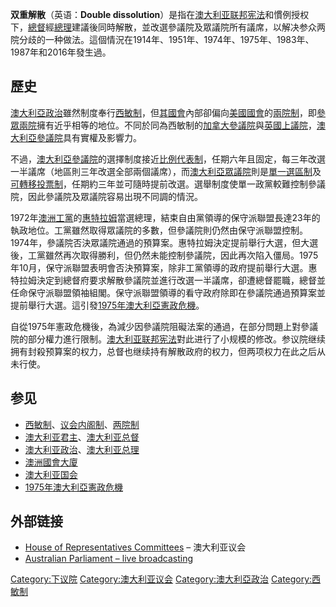 {{多個問題|
{{expand language|1=en|page=Double dissolution|time=2019-05-15T09:49:57+00:00}}
{{expand|time=2015-10-29T12:30:55+00:00}}
{{unreferenced|time=2015-10-29T12:30:55+00:00}}
}}
{{澳洲政治侧边栏}}
{{noteTA
|G1=地名
}}
'''双重解散'''（英语：'''Double dissolution'''）是指在[[澳大利亚联邦宪法|澳大利亚联邦宪法]]和慣例授权下，[[澳洲總督|總督]]經[[澳洲總理|總理]]建議後同時解散，並改選參議院及眾議院所有議席，以解决参众两院分歧的一种做法。這個情況在1914年、1951年、1974年、1975年、1983年、1987年和2016年發生過。

== 歷史 ==
[[澳大利亞政治|澳大利亞政治]]雖然制度奉行[[西敏制|西敏制]]，但[[澳大利亞國會|其國會]]內部卻偏向[[美國國會|美國國會]]的[[兩院制|兩院制]]，即[[二院制|參眾兩院]]擁有近乎相等的地位。不同於同為西敏制的[[加拿大參議院|加拿大參議院]]與[[英國上議院|英國上議院]]，[[澳大利亞參議院|澳大利亞參議院]]具有實權及影響力。

不過，[[澳大利亞參議院|澳大利亞參議院]]的選擇制度接近[[比例代表制|比例代表制]]，任期六年且固定，每三年改選一半議席（地區則三年改選全部兩個議席），而[[澳大利亞眾議院|澳大利亞眾議院]]則是[[單一選區制|單一選區制]]及[[可轉移投票制|可轉移投票制]]，任期約三年並可隨時提前改選。選舉制度使單一政黨較難控制參議院，因此參議院及眾議院容易出現不同調的情況。

1972年[[澳洲工黨|澳洲工黨]]的[[惠特拉姆|惠特拉姆]]當選總理，結束自由黨領導的保守派聯盟長達23年的執政地位。工黨雖然取得眾議院的多數，但參議院則仍然由保守派聯盟控制。1974年，參議院否決眾議院通過的預算案。惠特拉姆決定提前舉行大選，但大選後，工黨雖然再次取得勝利，但仍然未能控制參議院，因此再次陷入僵局。1975年10月，保守派聯盟表明會否決預算案，除非工黨領導的政府提前舉行大選。惠特拉姆決定到總督府要求解散參議院並進行改選一半議席，卻遭總督罷職，總督並任命保守派聯盟領袖組閣。保守派聯盟領導的看守政府除即在參議院通過預算案並提前舉行大選。這引發[[1975年澳大利亞憲政危機|1975年澳大利亞憲政危機]]。

自從1975年憲政危機後，為減少因參議院阻礙法案的通過，在部分問題上對參議院的部分權力進行限制。[[澳大利亚联邦宪法|澳大利亚联邦宪法]]對此进行了小规模的修改。参议院继续拥有封殺预算案的权力，总督也继续持有解散政府的权力，但两项权力在此之后从未行使。

== 参见 ==
* [[西敏制|西敏制]]、[[议会内阁制|议会内阁制]]、[[两院制|两院制]]
* [[澳大利亚君主|澳大利亚君主]]、[[澳大利亚总督|澳大利亚总督]]
* [[澳大利亚政治|澳大利亚政治]]、[[澳大利亚总理|澳大利亚总理]]
* [[澳洲國會大廈|澳洲國會大廈]]
* [[澳大利亚国会|澳大利亚国会]]
* [[1975年澳大利亞憲政危機|1975年澳大利亞憲政危機]]

== 外部链接 ==
* [https://web.archive.org/web/20120207021313/http://www.aph.gov.au/house/committee/index.htm House of Representatives Committees] – 澳大利亚议会
* [https://web.archive.org/web/20130723145157/http://webcast.aph.gov.au/livebroadcasting/ Australian Parliament – live broadcasting]

[[Category:下议院|Category:下议院]]
[[Category:澳大利亚议会|Category:澳大利亚议会]]
[[Category:澳大利亞政治|Category:澳大利亞政治]]
[[Category:西敏制|Category:西敏制]]